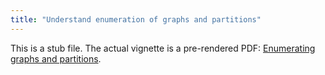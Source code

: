 ```yaml
---
title: "Understand enumeration of graphs and partitions"
---
```


This is a stub file. The actual vignette is a pre-rendered PDF: 
[Enumerating graphs and partitions](enumerate.pdf). 

